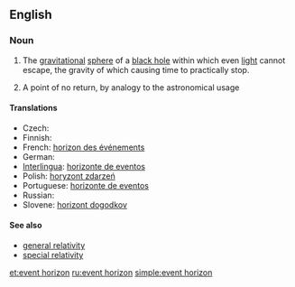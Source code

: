 {{wikipedia}}
==English==

===Noun===
{{en-noun|sg=[[event]] [[horizon]]}}

# {{astronomy}} The [[gravitational]] [[sphere]] of a [[black hole]] within which even [[light]] cannot escape, the gravity of which causing time to practically stop.
# A point of no return, by analogy to the astronomical usage

====Translations====
* Czech: {{t-|cs|horizont událostí|m}}
* Finnish: {{t-|fi|tapahtumahorisontti}}
* French: [[horizon des événements]] {{m}}
* German: {{t+|de|Ereignishorizont|m}}
* [[Interlingua]]: [[horizonte de eventos]]
* Polish: [[horyzont zdarzeń]] {{m}}
* Portuguese: [[horizonte de eventos]] {{m}}
* Russian: {{t|ru|горизонт событий|m|tr=gorizónt sobýtij|sc=Cyrl}}
* Slovene: [[horizont dogodkov]] {{m}}

====See also====
*[[general relativity]]
*[[special relativity]]

[[et:event horizon]]
[[ru:event horizon]]
[[simple:event horizon]]